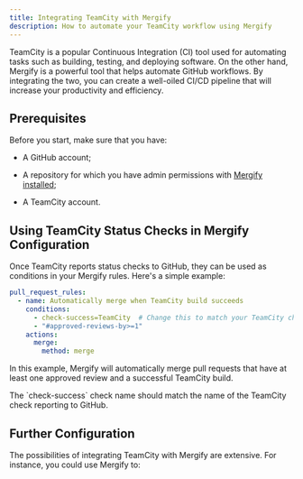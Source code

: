 ```yaml
---
title: Integrating TeamCity with Mergify
description: How to automate your TeamCity workflow using Mergify
---
```



<IntegrationLogo src={teamcityLogo} />

TeamCity is a popular Continuous Integration (CI) tool used for automating
tasks such as building, testing, and deploying software. On the other hand,
Mergify is a powerful tool that helps automate GitHub workflows. By integrating
the two, you can create a well-oiled CI/CD pipeline that will increase your
productivity and efficiency.


## Prerequisites

Before you start, make sure that you have:

- A GitHub account;

- A repository for which you have admin permissions with [Mergify
  installed](/getting-started);

- A TeamCity account.

## Using TeamCity Status Checks in Mergify Configuration

Once TeamCity reports status checks to GitHub, they can be used as conditions in
your Mergify rules. Here's a simple example:

```yaml
pull_request_rules:
  - name: Automatically merge when TeamCity build succeeds
    conditions:
      - check-success=TeamCity  # Change this to match your TeamCity check name
      - "#approved-reviews-by>=1"
    actions:
      merge:
        method: merge
```

In this example, Mergify will automatically merge pull requests that have at
least one approved review and a successful TeamCity build.

<Info>
  The `check-success` check name should match the name of the TeamCity check
  reporting to GitHub.
</Info>

## Further Configuration

The possibilities of integrating TeamCity with Mergify are extensive. For instance, you could use Mergify to:


<CIFurther />
